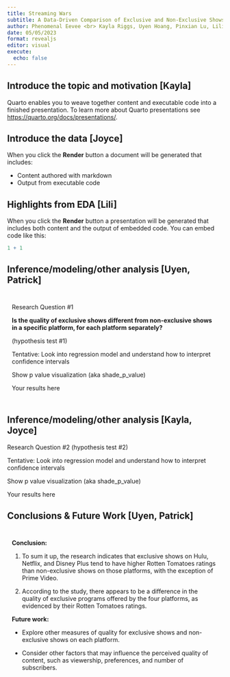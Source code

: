 ```yaml
---
title: Streaming Wars
subtitle: A Data-Driven Comparison of Exclusive and Non-Exclusive Shows on Popular Streaming Platforms
author: Phenomenal Eevee <br> Kayla Riggs, Uyen Hoang, Pinxian Lu, Lili Mkrtchyan, Joyce Chen 
date: 05/05/2023
format: revealjs
editor: visual
execute:
  echo: false
---
```


## Introduce the topic and motivation \[Kayla\]

Quarto enables you to weave together content and executable code into a finished presentation. To learn more about Quarto presentations see <https://quarto.org/docs/presentations/>.

## Introduce the data \[Joyce\]

When you click the **Render** button a document will be generated that includes:

-   Content authored with markdown
-   Output from executable code

## Highlights from EDA \[Lili\]

When you click the **Render** button a presentation will be generated that includes both content and the output of embedded code. You can embed code like this:

```r
1 + 1
```

## Inference/modeling/other analysis \[Uyen, Patrick\]

::: r-fit-text

::: {style="margin: 1px; padding: 10px;"}

Research Question #1

**Is the quality of exclusive shows different from non-exclusive shows in a specific platform, for each platform separately?**

(hypothesis test #1)

Tentative: Look into regression model and understand how to interpret confidence intervals

Show p value visualization (aka shade_p\_value)

Your results here

:::

:::

## Inference/modeling/other analysis \[Kayla, Joyce\]

Research Question #2 (hypothesis test #2)

Tentative: Look into regression model and understand how to interpret confidence intervals

Show p value visualization (aka shade_p\_value)

Your results here

## Conclusions & Future Work \[Uyen, Patrick\]

::: r-fit-text
::: {style="margin: 1px; padding: 10px;"}
**Conclusion:**

1.  To sum it up, the research indicates that exclusive shows on Hulu, Netflix, and Disney Plus tend to have higher Rotten Tomatoes ratings than non-exclusive shows on those platforms, with the exception of Prime Video.

2.  According to the study, there appears to be a difference in the quality of exclusive programs offered by the four platforms, as evidenced by their Rotten Tomatoes ratings.

**Future work:**

-   Explore other measures of quality for exclusive shows and non-exclusive shows on each platform.

-   Consider other factors that may influence the perceived quality of content, such as viewership, preferences, and number of subscribers.
:::
:::
